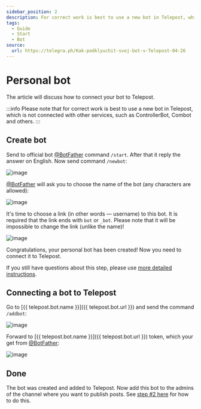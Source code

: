 ```yaml
---
sidebar_position: 2
description: For correct work is best to use a new bot in Telepost, which is not connected with other services
tags:
  - Guide
  - Start
  - Bot
source:
  url: https://telegra.ph/Kak-podklyuchit-svoj-bot-v-Telepost-04-26
---
```


# Personal bot

The article will discuss how to connect your bot to Telepost.

:::info
Please note that for correct work is best to use a new bot in Telepost, which is not connected with other services, such as ControllerBot, Combot and others.
:::

## Create bot

Send to official bot [@BotFather](https://t.me/BotFather) command `/start`. After that it reply the answer on English. Now send command `/newbot`:

![image](/images/106514143-f2936880-64e4-11eb-8073-257146c5970b.png)

[@BotFather](https://t.me/BotFather) will ask you to choose the name of the bot (any characters are allowed):

![image](/images/106514319-253d6100-64e5-11eb-90a2-bdbee67ffb3e.png)

It's time to choose a link (in other words — username) to this bot. It is required that the link ends with `bot` or `_bot`. Please note that it will be impossible to change the link (unlike the name)!

![image](/images/106514485-59188680-64e5-11eb-966d-b98e2aa87a7f.png)

Congratulations, your personal bot has been created! Now you need to connect it to Telepost.

If you still have questions about this step, please use [more detailed instructions](https://www.hashtap.com/@obzorchik.plus/создаём-бота-в-telegram-rWNgL7Dvwd0v).

## Connecting a bot to Telepost

Go to [{{ telepost.bot.name }}]({{ telepost.bot.url }}) and send the command `/addbot`:

![image](/images/106514765-bc0a1d80-64e5-11eb-82e4-c33a541f3037.png)

Forward to [{{ telepost.bot.name }}]({{ telepost.bot.url }}) token, which your get from [@BotFather](https://t.me/BotFather):

![image](/images/106514986-0be8e480-64e6-11eb-98b9-b777d17896f1.png)

## Done

The bot was created and added to Telepost. Now add this bot to the admins of the channel where you want to publish posts. See [step #2 here](getting-started.mdx) for how to do this.
